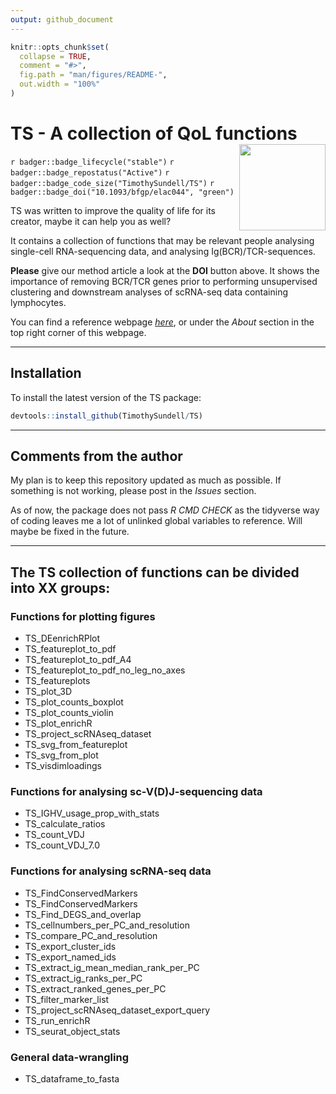 ```yaml
---
output: github_document
---
```


<!-- README.md is generated from README.Rmd. Please edit that file -->

```r
knitr::opts_chunk$set(
  collapse = TRUE,
  comment = "#>",
  fig.path = "man/figures/README-",
  out.width = "100%"
)
```

# TS - A collection of QoL functions <a href="https://github.com/TimothySundell/TS"><img src="man/Figures/TS_logo.png" align="right" height="138" /></a>

<!-- badges: start -->
`r badger::badge_lifecycle("stable")`
`r badger::badge_repostatus("Active")`
`r badger::badge_code_size("TimothySundell/TS")`
`r badger::badge_doi("10.1093/bfgp/elac044", "green")`
<!-- badges: end -->

TS was written to improve the quality of life for its creator, maybe it can help you as well?

It contains a collection of functions that may be relevant people analysing single-cell RNA-sequencing data, and analysing Ig(BCR)/TCR-sequences. 

**Please** give our method article a look at the **DOI** button above.
It shows the importance of removing BCR/TCR genes prior to performing unsupervised clustering and downstream analyses of scRNA-seq data containing lymphocytes.

You can find a reference webpage [*here*](https://timothysundell.github.io/TS/), or under the *About* section in the top right corner of this webpage.

***

## Installation

To install the latest version of the TS package:

``` r
devtools::install_github(TimothySundell/TS)
```

***

## Comments from the author

My plan is to keep this repository updated as much as possible. 
If something is not working, please post in the *Issues* section.

As of now, the package does not pass *R CMD CHECK* as the tidyverse way of coding leaves me a lot of unlinked global variables to reference.
Will maybe be fixed in the future.

***

## The TS collection of functions can be divided into XX groups:

### Functions for plotting figures

- TS_DEenrichRPlot
- TS_featureplot_to_pdf
- TS_featureplot_to_pdf_A4
- TS_featureplot_to_pdf_no_leg_no_axes
- TS_featureplots
- TS_plot_3D
- TS_plot_counts_boxplot
- TS_plot_counts_violin
- TS_plot_enrichR
- TS_project_scRNAseq_dataset
- TS_svg_from_featureplot
- TS_svg_from_plot
- TS_visdimloadings
 


### Functions for analysing sc-V(D)J-sequencing data

- TS_IGHV_usage_prop_with_stats
- TS_calculate_ratios
- TS_count_VDJ
- TS_count_VDJ_7.0



### Functions for analysing scRNA-seq data

- TS_FindConservedMarkers
- TS_FindConservedMarkers
- TS_Find_DEGS_and_overlap
- TS_cellnumbers_per_PC_and_resolution
- TS_compare_PC_and_resolution
- TS_export_cluster_ids
- TS_export_named_ids
- TS_extract_ig_mean_median_rank_per_PC
- TS_extract_ig_ranks_per_PC
- TS_extract_ranked_genes_per_PC
- TS_filter_marker_list
- TS_project_scRNAseq_dataset_export_query
- TS_run_enrichR
- TS_seurat_object_stats



### General data-wrangling

- TS_dataframe_to_fasta


